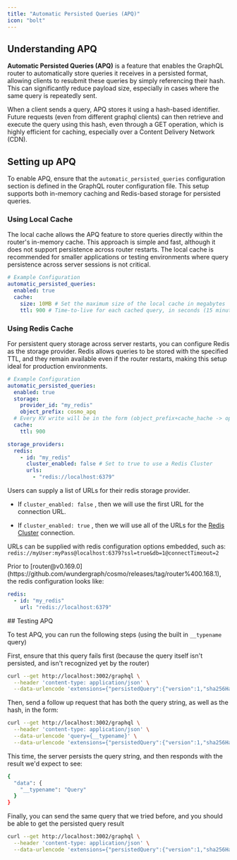 ```yaml
---
title: "Automatic Persisted Queries (APQ)"
icon: "bolt"
---
```


## Understanding APQ

**Automatic Persisted Queries (APQ)** is a feature that enables the GraphQL router to automatically store queries it receives in a persisted format, allowing clients to resubmit these queries by simply referencing their hash. This can significantly reduce payload size, especially in cases where the same query is repeatedly sent.

When a client sends a query, APQ stores it using a hash-based identifier. Future requests (even from different graphql clients) can then retrieve and execute the query using this hash, even through a GET operation, which is highly efficient for caching, especially over a Content Delivery Network (CDN).

## Setting up APQ

To enable APQ, ensure that the `automatic_persisted_queries` configuration section is defined in the GraphQL router configuration file. This setup supports both in-memory caching and Redis-based storage for persisted queries.

### Using Local Cache

The local cache allows the APQ feature to store queries directly within the router's in-memory cache. This approach is simple and fast, although it does not support persistence across router restarts. The local cache is recommended for smaller applications or testing environments where query persistence across server sessions is not critical.

```yaml config.yaml
# Example Configuration
automatic_persisted_queries:
  enabled: true
  cache:
    size: 10MB # Set the maximum size of the local cache in megabytes
    ttl: 900 # Time-to-live for each cached query, in seconds (15 minutes)
```

### Using Redis Cache

For persistent query storage across server restarts, you can configure Redis as the storage provider. Redis allows queries to be stored with the specified TTL, and they remain available even if the router restarts, making this setup ideal for production environments.

```yaml config.yaml
# Example Configuration
automatic_persisted_queries:
  enabled: true
  storage:
    provider_id: "my_redis"
    object_prefix: cosmo_apq
  # Every KV write will be in the form (object_prefix+cache_hache -> operation)
  cache:
    ttl: 900

storage_providers:
  redis:
    - id: "my_redis"
      cluster_enabled: false # Set to true to use a Redis Cluster
      urls:
        - "redis://localhost:6379"
```

<Info>
Users can supply a list of URLs for their redis storage provider.

- If `cluster_enabled: false` , then we will use the first URL for the connection URL.

- If `cluster_enabled: true` , then we will use all of the URLs for the [Redis Cluster](https://redis.io/docs/latest/operate/oss_and_stack/management/scaling/) connection.

URLs can be supplied with redis configuration options embedded, such as: `redis://myUser:myPass@localhost:6379?ssl=true&db=1@connectTimeout=2`

</Info>
<Note>
Prior to [router@v0.169.0](https://github.com/wundergraph/cosmo/releases/tag/router%400.168.1), the redis configuration looks like:

```yaml
redis:
  - id: "my_redis"
    url: "redis://localhost:6379"
```

</Note>
## Testing APQ

To test APQ, you can run the following steps (using the built in `__typename` query)

First, ensure that this query fails first (because the query itself isn't persisted, and isn't recognized yet by the router)

```bash
curl --get http://localhost:3002/graphql \
  --header 'content-type: application/json' \
  --data-urlencode 'extensions={"persistedQuery":{"version":1,"sha256Hash":"ecf4edb46db40b5132295c0291d62fb65d6759a9eedfa4d5d612dd5ec54a6b38"}}'
```

Then, send a follow up request that has both the query string, as well as the hash, in the form:

```bash
curl --get http://localhost:3002/graphql \
  --header 'content-type: application/json' \
  --data-urlencode 'query={__typename}' \
  --data-urlencode 'extensions={"persistedQuery":{"version":1,"sha256Hash":"ecf4edb46db40b5132295c0291d62fb65d6759a9eedfa4d5d612dd5ec54a6b38"}}'
```

This time, the server persists the query string, and then responds with the result we'd expect to see:

```bash
{
  "data": {
    "__typename": "Query"
  }
}
```

Finally, you can send the same query that we tried before, and you should be able to get the persisted query result

```bash
curl --get http://localhost:3002/graphql \
  --header 'content-type: application/json' \
  --data-urlencode 'extensions={"persistedQuery":{"version":1,"sha256Hash":"ecf4edb46db40b5132295c0291d62fb65d6759a9eedfa4d5d612dd5ec54a6b38"}}'
```

